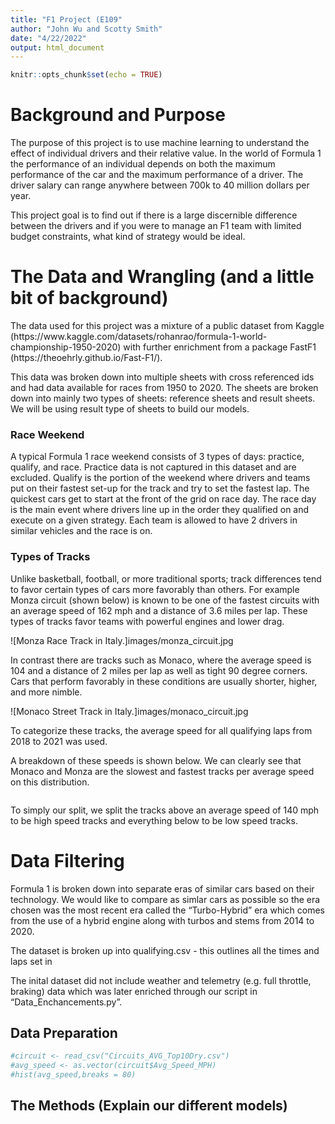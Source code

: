 ```yaml
---
title: "F1 Project (E109"
author: "John Wu and Scotty Smith"
date: "4/22/2022"
output: html_document
---
```


```r
knitr::opts_chunk$set(echo = TRUE)
```

# Background and Purpose

The purpose of this project is to use machine learning to understand the effect of individual drivers and their relative value.  In the world of Formula 1 the performance of an individual depends on both the maximum performance of the car and the maximum performance of a driver.  The driver salary can range anywhere between 700k to 40 million dollars per year.  

This project goal is to find out if there is a large discernible difference between the drivers and if you were to manage an F1 team with limited budget constraints, what kind of strategy would be ideal. 

# The Data and Wrangling (and a little bit of background)

The data used for this project was a mixture of a public dataset from Kaggle (https://www.kaggle.com/datasets/rohanrao/formula-1-world-championship-1950-2020) with further enrichment from a package FastF1 (https://theoehrly.github.io/Fast-F1/).

This data was broken down into multiple sheets with cross referenced ids and had data available for races from 1950 to 2020.  The sheets are broken down into mainly two types of sheets: reference sheets and result sheets.  We will be using result type of sheets to build our models.  

### Race Weekend
A typical Formula 1 race weekend consists of 3 types of days: practice, qualify, and race.  Practice data is not captured in this dataset and are excluded.  Qualify is the portion of the weekend where drivers and teams put on their fastest set-up for the track and try to set the fastest lap.  The quickest cars get to start at the front of the grid on race day.  The race day is the main event where drivers line up in the order they qualified on and execute on a given strategy.  Each team is allowed to have 2 drivers in similar vehicles and the race is on. 

### Types of Tracks
Unlike basketball, football, or more traditional sports; track differences tend to favor certain types of cars more favorably than others.  For example Monza circuit (shown below) is known to be one of the fastest circuits with an average speed of 162 mph and a distance of 3.6 miles per lap.  These types of tracks favor teams with powerful engines and lower drag.   

![Monza Race Track in Italy.]images/monza_circuit.jpg

In contrast there are tracks such as Monaco, where the average speed is 104 and a distance of 2 miles per lap as well as tight 90 degree corners.  Cars that perform favorably in these conditions are usually shorter, higher, and more nimble.  


![Monaco Street Track in Italy.]images/monaco_circuit.jpg

To categorize these tracks, the average speed for all qualifying laps from 2018 to 2021 was used.  

A breakdown of these speeds is shown below.  We can clearly see that Monaco and Monza are the slowest and fastest tracks per average speed on this distribution. 
```r

```
To simply our split, we split the tracks above an average speed of 140 mph to be high speed tracks and everything below to be low speed tracks. 



# Data Filtering
Formula 1 is broken down into separate eras of similar cars based on their technology.  We would like to compare as simlar cars as possible so the era chosen was the most recent era called the "Turbo-Hybrid" era which comes from the use of a hybrid engine along with turbos and stems from 2014 to 2020.  

The dataset is broken up into qualifying.csv - this outlines all the times and laps set in 

The inital dataset did not include weather and telemetry (e.g. full throttle, braking) data which was later enriched through our script in "Data_Enchancements.py".  

## Data Preparation



```r
#circuit <- read_csv("Circuits_AVG_Top10Dry.csv")
#avg_speed <- as.vector(circuit$Avg_Speed_MPH)
#hist(avg_speed,breaks = 80)

```





## The Methods  (Explain our different models)
